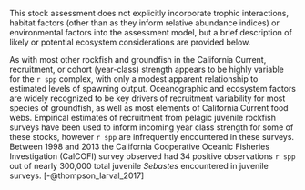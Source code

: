 This stock assessment does not explicitly incorporate trophic interactions, habitat factors
(other than as they inform relative abundance indices) or environmental factors into the assessment model, but a brief description of likely or potential ecosystem considerations are
provided below.

As with most other rockfish and groundfish in the California Current, recruitment, or
cohort (year-class) strength appears to be highly variable for the `r spp` complex, with only a modest apparent relationship to estimated levels of spawning output. Oceanographic and ecosystem factors are widely recognized to be key drivers of recruitment variability for most species of groundfish, as well as most elements of California Current food webs. Empirical estimates of recruitment from pelagic juvenile rockfish surveys have been used to inform incoming year class strength for some of these stocks, however `r spp` are infrequently encountered in these surveys. Between 1998 and 2013 the California Cooperative Oceanic Fisheries Investigation (CalCOFI) survey observed had 34 positive observations `r spp` out of nearly 300,000 total juvenile *Sebastes* encountered in juvenile surveys. [-@thompson_larval_2017]